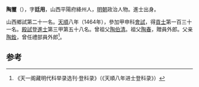 '''陶璽'''（{{bd|1433年||？}}），字'''廷用'''，山西平陽府絳州人，[[明朝|明朝]]政治人物。進士出身。

山西鄉試第二十一名。[[天顺_(明朝)|天順]]八年（1464年），參加甲申科[[會試|會試]]，得[[貢士|貢士]]第一百三十一名。[[殿試|殿試]]登[[進士|進士]]第三甲第五十八名。曾祖父[[陶伯清|陶伯清]]。祖父[[陶春|陶春]]，贈員外郎。父亲[[陶銓|陶銓]]，曾任禮部員外郎<ref>《天一阁藏明代科举录选刊·登科录》（《天順八年进士登科录》）</ref>。

==参考==
{{reflist}}
{{明朝人物小作品}}
{{天順八年甲申科殿試金榜}}